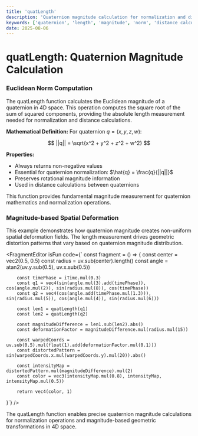 ```yaml
---
title: 'quatLength'
description: 'Quaternion magnitude calculation for normalization and distance measurements'
keywords: ['quaternion', 'length', 'magnitude', 'norm', 'distance calculation']
date: 2025-08-06
---
```



# quatLength: Quaternion Magnitude Calculation

### Euclidean Norm Computation

The quatLength function calculates the Euclidean magnitude of a quaternion in 4D space. This operation computes the square root of the sum of squared components, providing the absolute length measurement needed for normalization and distance calculations.

**Mathematical Definition:**
For quaternion $q = (x, y, z, w)$:

$$
||q|| = \sqrt{x^2 + y^2 + z^2 + w^2}
$$

**Properties:**

- Always returns non-negative values
- Essential for quaternion normalization: $\hat{q} = \frac{q}{||q||}$
- Preserves rotational magnitude information
- Used in distance calculations between quaternions

This function provides fundamental magnitude measurement for quaternion mathematics and normalization operations.

### Magnitude-based Spatial Deformation

This example demonstrates how quaternion magnitude creates non-uniform spatial deformation fields. The length measurement drives geometric distortion patterns that vary based on quaternion magnitude distribution.

<FragmentEditor
        isFun
        code={`
const fragment = () => {
        const center = vec2(0.5, 0.5)
        const radius = uv.sub(center).length()
        const angle = atan2(uv.y.sub(0.5), uv.x.sub(0.5))

        const timePhase = iTime.mul(0.3)
        const q1 = vec4(sin(angle.mul(3).add(timePhase)), cos(angle.mul(2)), sin(radius.mul(8)), cos(timePhase))
        const q2 = vec4(cos(angle.add(timePhase.mul(1.3))), sin(radius.mul(5)), cos(angle.mul(4)), sin(radius.mul(6)))

        const len1 = quatLength(q1)
        const len2 = quatLength(q2)

        const magnitudeDifference = len1.sub(len2).abs()
        const deformationFactor = magnitudeDifference.mul(radius.mul(15))

        const warpedCoords = uv.sub(0.5).mul(float(1).add(deformationFactor.mul(0.1)))
        const distortedPattern = sin(warpedCoords.x.mul(warpedCoords.y).mul(20)).abs()

        const intensityMap = distortedPattern.mul(magnitudeDifference).mul(2)
        const color = vec3(intensityMap.mul(0.8), intensityMap, intensityMap.mul(0.5))

        return vec4(color, 1)

}`}
/>

The quatLength function enables precise quaternion magnitude calculations for normalization operations and magnitude-based geometric transformations in 4D space.
